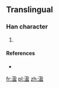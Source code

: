 ==Translingual==

===Han character===
{{Han char|rn=85|rad=水|as=09|sn=12|four=|canj=ENST}}

# {{defn|Han|sort=水09}}

====References====
* {{Han ref|kx=0639.111|hdz=80023.280|uh=6E8B|ud=28299}}

[[fr:溋]]
[[pl:溋]]
[[zh:溋]]
